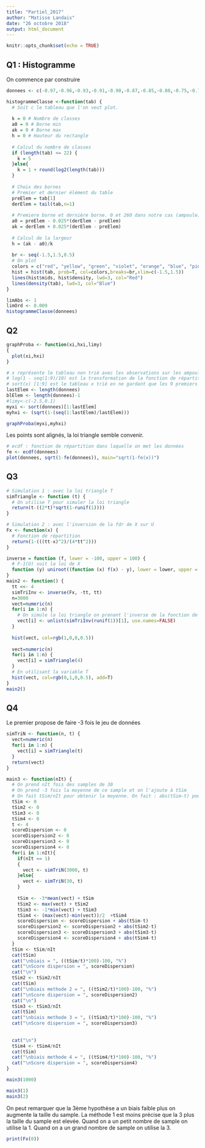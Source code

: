 ```yaml
---
title: "Partiel_2017"
author: "Matisse Landais"
date: "26 octobre 2018"
output: html_document
---
```


```r
knitr::opts_chunk$set(echo = TRUE)
```
## Q1 : Histogramme
On commence par construire 
```r
donnees <- c(-0.97,-0.96,-0.93,-0.91,-0.90,-0.87,-0.85,-0.80,-0.75,-0.73,-0.66,-0.65,-0.63,-0.60,-0.58,-0.51,-0.48,-0.45,-0.44,-0.40,-0.37,-0.33,-0.3,-0.25,-0.12,-0.08,0.25,0.41,0.51,0.68)
```



```r
histogrammeClasse <-function(tab) {
  # Soit c le tableau que l'on veut plot.
  
  k = 0 # Nombre de classes
  a0 = 0 # Borne min
  ak = 0 # Borne max
  h = 0 # Hauteur du rectangle
  
  # Calcul du nombre de classes
  if (length(tab) <= 22) {
    k = 5 
  }else{
    k = 1 + round(log2(length(tab)))
  }
  
  # Choix des bornes
  # Premier et dernier élément du table
  preElem = tab[1]
  derElem = tail(tab,n=1)
  
  # Premiere borne et dernière borne. 0 et 260 dans notre cas (ampoule)
  a0 = preElem - 0.025*(derElem - preElem)
  ak = derElem + 0.025*(derElem - preElem)
  
  # Calcul de la largeur 
  h = (ak - a0)/k
  
  br <- seq(-1.5,1.5,0.5)
  # On plot
  colors = c("red", "yellow", "green", "violet", "orange", "blue", "pink", "cyan")
  hist = hist(tab, prob=T, col=colors,breaks=br,xlim=c(-1.5,1.5))
  lines(hist$mids, hist$density, lwd=3, col="Red")
  lines(density(tab), lwd=3, col="Blue")
}

```


```r

limAbs <- 1
limOrd <- 0.009
histogrammeClasse(donnees)
```


## Q2
```r
graphProba <- function(xi,hxi,limy)
{
  plot(xi,hxi)
}

# x représente le tableau non trié avec les observations sur les ampoules
# log(1 - seq(1:9)/10) est la transformation de la fonction de répartition de la loi exponentielle
# sort(x) [1:9] est le tableau x trié en ne gardant que les 9 premiers éléments
lastElem <- length(donnees)
blElem <- length(donnees)-1
#limy<-c(-2.5,0.1)
myxi <- sort(donnees)[1:lastElem]
myhxi <- (sqrt(1-(seq(1:lastElem)/lastElem)))

graphProba(myxi,myhxi)
``` 
Les points sont alignés, la loi triangle semble convenir. 


```r
# ecdf : fonction de répartition dans laquelle on met les données
fe <- ecdf(donnees)
plot(donnees, sqrt(1-fe(donnees)), main="sqrt(1-fe(x))")
```

## Q3 
```r

# Simulation 1 : avec la loi triangle T
simTriangle <- function (t) {
  # On utilise T pour simuler la loi triangle
  return(t-((2*t)*sqrt(1-runif(1))))
}

# Simulation 2 : avec l'inversion de la fdr de X sur U
Fx <- function(x) {
  # Fonction de répartition
  return(1-(((tt-x)^2)/(4*tt^2)))
}

inverse = function (f, lower = -100, upper = 100) {
  # F-1(U) suit la loi de X
  function (y) uniroot((function (x) f(x) - y), lower = lower, upper = upper)[1]
}
main2 <- function() {
  tt <<- 4
  simTriInv <- inverse(Fx, -tt, tt)
  n=3000
  vect=numeric(n)
  for(i in 1:n) {
    # On simule la loi triangle on prenant l'inverse de la fonction de répartition de T et en l'appliquant sur U, une loi uniforme
    vect[i] <- unlist(simTriInv(runif(1))[1], use.names=FALSE)
  }
  
  hist(vect, col=rgb(1,0,0,0.5))
  
  vect=numeric(n)
  for(i in 1:n) {
    vect[i] = simTriangle(4)
  }
  # En utilisant la variable T 
  hist(vect, col=rgb(0,1,0,0.5), add=T)
}
main2()
```


## Q4 
Le premier propose de faire -3 fois le jeu de données 
```r
simTriN <- function(n, t) {
  vect=numeric(n)
  for(i in 1:n) {
    vect[i] = simTriangle(t)
  }
  return(vect)
}

main3 <- function(nIt) {
  # On prend nIt fois des samples de 30 
  # On prend -3 fois la moyenne de ce sample et on l'ajoute à tSim
  # On fait tSim/nIt pour obtenir la moyenne. On fait : abs(tSim-t) pour savoir notre biais empirique 
  tSim <- 0
  tSim2 <- 0
  tSim3 <- 0 
  tSim4 <- 0 
  t <- 4
  scoreDispersion <- 0
  scoreDispersion2 <- 0
  scoreDispersion3 <- 0 
  scoreDispersion4 <- 0
  for(i in 1:nIt){
    if(nIt == 1)
    {
      vect <- simTriN(3000, t)
    }else{
      vect <- simTriN(30, t)
    }
    
    tSim <- -3*mean(vect) + tSim
    tSim2 <- max(vect) + tSim2
    tSim3 <- -1*min(vect) + tSim3
    tSim4 <- (max(vect)-min(vect))/2  +tSim4
    scoreDispersion <- scoreDispersion + abs(tSim-t)
    scoreDispersion2 <- scoreDispersion2 + abs(tSim2-t)
    scoreDispersion3 <- scoreDispersion3 + abs(tSim3-t)
    scoreDispersion4 <- scoreDispersion4 + abs(tSim4-t)
  }
  tSim <- tSim/nIt
  cat(tSim)
  cat("\nbiais = ", ((tSim/t)*100)-100, "%")
  cat("\nScore dispersion = ", scoreDispersion)
  cat("\n")
  tSim2 <- tSim2/nIt
  cat(tSim)
  cat("\nbiais methode 2 = ", ((tSim2/t)*100)-100, "%")
  cat("\nScore dispersion = ", scoreDispersion2)
  cat("\n")
  tSim3 <- tSim3/nIt
  cat(tSim)
  cat("\nbiais methode 3 = ", ((tSim3/t)*100)-100, "%")
  cat("\nScore dispersion = ", scoreDispersion3)
  
  
  cat("\n")
  tSim4 <- tSim4/nIt
  cat(tSim)
  cat("\nbiais methode 4 = ", ((tSim4/t)*100)-100, "%")
  cat("\nScore dispersion = ", scoreDispersion4)
}

main3(1000)

main3(1)
main3(2)
```

On peut remarquer que la 3ème hypothèse a un biais faible plus on augmente la taille du sample. La méthode 1 est moins précise que la 3 plus la taille du sample est elevée. 
Quand on a un petit nombre de sample on utilise la 1.
Quand on a un grand nombre de sample on utilise la 3. 

```r
print(Fx(0))
```




